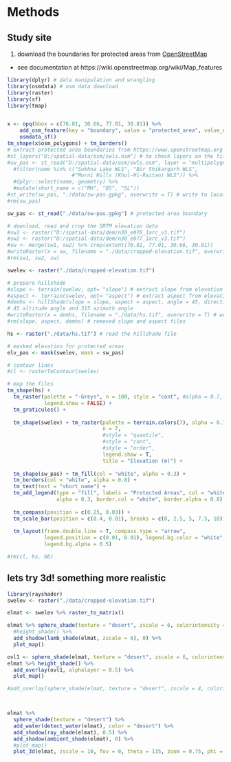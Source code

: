 # Methods

## Study site

1. download the boundaries for protected areas from [OpenStreetMap](https://www.openstreetmap.org/#map=12/30.7526/76.8920)

* see documentation at https://wiki.openstreetmap.org/wiki/Map_features

```r
library(dplyr) # data manipulation and wrangling
library(osmdata) # osm data download
library(raster)
library(sf)
library(tmap)


x <- opq(bbox = c(76.81, 30.66, 77.01, 30.81)) %>% 
    add_osm_feature(key = "boundary", value = "protected_area", value_exact = FALSE) %>%
    osmdata_sf()
tm_shape(x$osm_polygons) + tm_borders()
# extract protected area boundaries from https://www.openstreetmap.org
#st_layers("D:/spatial-data/osm/swls.osm") # to check layers on the file
#sw_pas <- st_read("D:/spatial-data/osm/swls.osm", layer = "multipolygons") %>% 
  #filter(name %in% c("Sukhna Lake WLS", "Bir Shikargarh WLS", 
                     #"Morni Hills (Khol-Hi-Raitan) WLS")) %>%
  #dplyr::select(name, geometry) %>%
  #mutate(short_name = c("MH", "BS", "SL"))
#st_write(sw_pas, "./data/sw-pas.gpkg", overwrite = T) # write to local directory
#rm(sw_pas)

sw_pas <- st_read("./data/sw-pas.gpkg") # protected area boundary

# download, read and crop the SRTM elevation data
#sw1 <- raster("D:/spatial-data/dem/n30_e076_1arc_v3.tif")
#sw2 <- raster("D:/spatial-data/dem/n30_e077_1arc_v3.tif")
#sw <- merge(sw1, sw2) %>% crop(extent(76.81, 77.01, 30.66, 30.81))
#writeRaster(x = sw, filename = "./data/cropped-elevation.tif", overwrite = T)
#rm(sw1, sw2, sw)

swelev <- raster("./data/cropped-elevation.tif")

# prepare hillshade
#slope <- terrain(swelev, opt= "slope") # extract slope from elevation
#aspect <- terrain(swelev, opt= "aspect") # extract aspect from elevation
#demhs <- hillShade(slope = slope, aspect = aspect, angle = 45, direction = 315) # prepare hill shade
# 45 altitude angle and 315 azimuth angle
#writeRaster(x = demhs, filename = "./data/hs.tif", overwrite = T) # write to local directory
#rm(slope, aspect, demhs) # removed slope and aspect files

hs <- raster("./data/hs.tif") # read the hillshade file

# masked elevation for protected areas
elv_pas <- mask(swelev, mask = sw_pas)

# contour lines
#cl <- rasterToContour(swelev)

# map the files
tm_shape(hs) + 
  tm_raster(palette = "-Greys", n = 100, style = "cont", #alpha = 0.7, 
            legend.show = FALSE) +
  tm_graticules() +
  
  tm_shape(swelev) + tm_raster(palette = terrain.colors(7), alpha = 0.7,
                               n = 7,
                               #style = "quantile",
                               #style = "cont", 
                               #style = "order",
                               legend.show = T,
                               title = "Elevation (m)") +
  
  tm_shape(sw_pas) + tm_fill(col = "white", alpha = 0.3) + 
  tm_borders(col = "white", alpha = 0.8) +
  tm_text(text = "short_name") +
  tm_add_legend(type = "fill", labels = "Protected Areas", col = "white", 
                alpha = 0.3, border.col = "white", border.alpha = 0.8) +
  
  tm_compass(position = c(0.25, 0.03)) +
  tm_scale_bar(position = c(0.4, 0.01), breaks = c(0, 2.5, 5, 7.5, 10)) +
  
  tm_layout(frame.double.line = T, compass.type = "arrow", 
            legend.position = c(0.01, 0.01), legend.bg.color = "white", 
            legend.bg.alpha = 0.5)

#rm(cl, hs, bb)
```


## lets try 3d! something more realistic

```r
library(rayshader)
swelev <- raster("./data/cropped-elevation.tif")

elmat <- swelev %>% raster_to_matrix()

elmat %>% sphere_shade(texture = "desert", zscale = 6, colorintensity = 5) %>%
  #height_shade() %>% 
  add_shadow(lamb_shade(elmat, zscale = 6), 0) %>%
  plot_map()

ovl1 <- sphere_shade(elmat, texture = "desert", zscale = 6, colorintensity = 5)
elmat %>% height_shade() %>% 
  add_overlay(ovl1, alphalayer = 0.5) %>%
  plot_map()

#add_overlay(sphere_shade(elmat, texture = "desert", zscale = 4, colorintensity = 5), alphalayer = 0.5) %>%



elmat %>% 
  sphere_shade(texture = "desert") %>%
  add_water(detect_water(elmat), color = "desert") %>%
  add_shadow(ray_shade(elmat), 0.5) %>%
  add_shadow(ambient_shade(elmat), 0) %>%
  #plot_map()
  plot_3d(elmat, zscale = 10, fov = 0, theta = 135, zoom = 0.75, phi = 45, windowsize = c(1000, 800))
```



